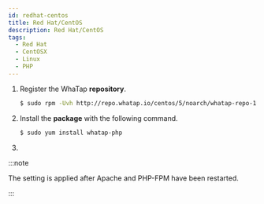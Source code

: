 ```yaml
---
id: redhat-centos
title: Red Hat/CentOS
description: Red Hat/CentOS
tags:
  - Red Hat
  - CentOSX
  - Linux
  - PHP
---
```


1. Register the WhaTap **repository**.

   ```bash title=SH
   $ sudo rpm -Uvh http://repo.whatap.io/centos/5/noarch/whatap-repo-1.0-1.noarch.rpm
   ```

2. Install the **package** with the following command. 

   ```bash title=SH
   $ sudo yum install whatap-php
   ```

3. <Phpinstallscript />


<Phpextensionwhatap /> 

:::note

The setting is applied after Apache and PHP-FPM have been restarted.

:::
